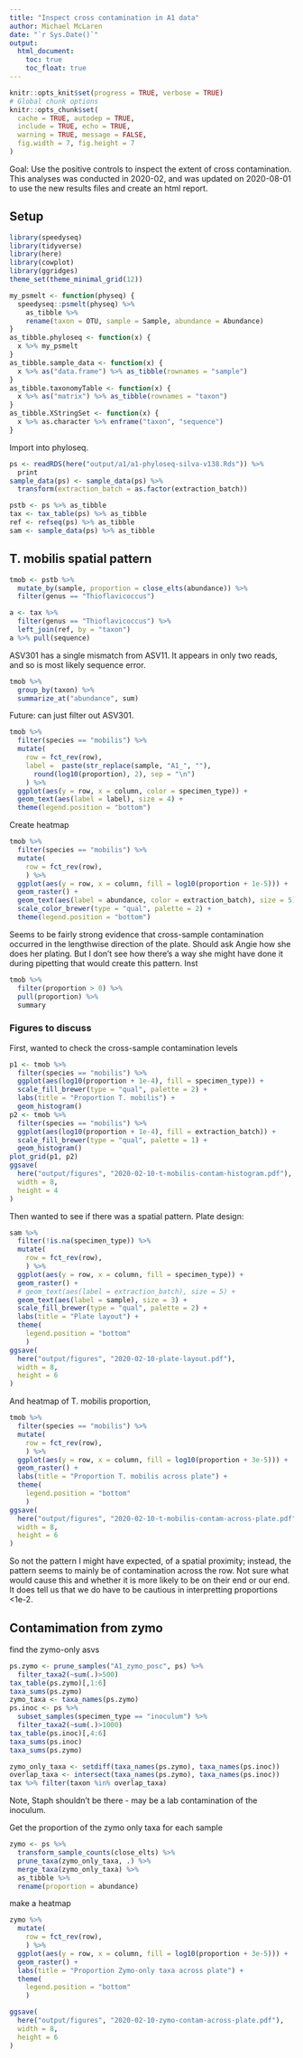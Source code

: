 ```yaml
---
title: "Inspect cross contamination in A1 data"
author: Michael McLaren
date: "`r Sys.Date()`"
output:
  html_document:
    toc: true
    toc_float: true
---
```


```r
knitr::opts_knit$set(progress = TRUE, verbose = TRUE)
# Global chunk options
knitr::opts_chunk$set(
  cache = TRUE, autodep = TRUE,
  include = TRUE, echo = TRUE,
  warning = TRUE, message = FALSE, 
  fig.width = 7, fig.height = 7
)
```

Goal: Use the positive controls to inspect the extent of cross contamination.
This analyses was conducted in 2020-02, and was updated on 2020-08-01 to use
the new results files and create an html report.

## Setup

```r
library(speedyseq)
library(tidyverse)
library(here)
library(cowplot)
library(ggridges)
theme_set(theme_minimal_grid(12))
```

```r
my_psmelt <- function(physeq) {
  speedyseq::psmelt(physeq) %>%
    as_tibble %>%
    rename(taxon = OTU, sample = Sample, abundance = Abundance)
}
as_tibble.phyloseq <- function(x) {
  x %>% my_psmelt
}
as_tibble.sample_data <- function(x) {
  x %>% as("data.frame") %>% as_tibble(rownames = "sample")
}
as_tibble.taxonomyTable <- function(x) {
  x %>% as("matrix") %>% as_tibble(rownames = "taxon")
}
as_tibble.XStringSet <- function(x) {
  x %>% as.character %>% enframe("taxon", "sequence")
}
```

Import into phyloseq.
```r
ps <- readRDS(here("output/a1/a1-phyloseq-silva-v138.Rds")) %>%
  print
sample_data(ps) <- sample_data(ps) %>%
  transform(extraction_batch = as.factor(extraction_batch))
```

```r
pstb <- ps %>% as_tibble
tax <- tax_table(ps) %>% as_tibble
ref <- refseq(ps) %>% as_tibble
sam <- sample_data(ps) %>% as_tibble
```

## T. mobilis spatial pattern

```r
tmob <- pstb %>%
  mutate_by(sample, proportion = close_elts(abundance)) %>%
  filter(genus == "Thioflavicoccus")

a <- tax %>%
  filter(genus == "Thioflavicoccus") %>%
  left_join(ref, by = "taxon")
a %>% pull(sequence)
```

ASV301 has a single mismatch from ASV11. It appears in only two reads, and so
is most likely sequence error.
```r
tmob %>%
  group_by(taxon) %>%
  summarize_at("abundance", sum)
```

Future: can just filter out ASV301.

```r
tmob %>%
  filter(species == "mobilis") %>%
  mutate(
    row = fct_rev(row),
    label =  paste(str_replace(sample, "A1_", ""), 
      round(log10(proportion), 2), sep = "\n")
    ) %>%
  ggplot(aes(y = row, x = column, color = specimen_type)) +
  geom_text(aes(label = label), size = 4) +
  theme(legend.position = "bottom")
```


Create heatmap 
```r
tmob %>%
  filter(species == "mobilis") %>%
  mutate(
    row = fct_rev(row),
    ) %>%
  ggplot(aes(y = row, x = column, fill = log10(proportion + 1e-5))) +
  geom_raster() +
  geom_text(aes(label = abundance, color = extraction_batch), size = 5) +
  scale_color_brewer(type = "qual", palette = 2) + 
  theme(legend.position = "bottom")
```

Seems to be fairly strong evidence that cross-sample contamination occurred in
the lengthwise direction of the plate. Should ask Angie how she does her
plating. But I don't see how there's a way she might have done it during
pipetting that would create this pattern. Inst

```r
tmob %>%
  filter(proportion > 0) %>%
  pull(proportion) %>%
  summary
```


### Figures to discuss

First, wanted to check the cross-sample contamination levels
```r
p1 <- tmob %>%
  filter(species == "mobilis") %>%
  ggplot(aes(log10(proportion + 1e-4), fill = specimen_type)) + 
  scale_fill_brewer(type = "qual", palette = 2) + 
  labs(title = "Proportion T. mobilis") +
  geom_histogram()
p2 <- tmob %>%
  filter(species == "mobilis") %>%
  ggplot(aes(log10(proportion + 1e-4), fill = extraction_batch)) + 
  scale_fill_brewer(type = "qual", palette = 1) + 
  geom_histogram()
plot_grid(p1, p2)
ggsave(
  here("output/figures", "2020-02-10-t-mobilis-contam-histogram.pdf"),
  width = 8,
  height = 4
)
```

Then wanted to see if there was a spatial pattern. Plate design:
```r
sam %>%
  filter(!is.na(specimen_type)) %>%
  mutate(
    row = fct_rev(row),
    ) %>%
  ggplot(aes(y = row, x = column, fill = specimen_type)) +
  geom_raster() +
  # geom_text(aes(label = extraction_batch), size = 5) +
  geom_text(aes(label = sample), size = 3) +
  scale_fill_brewer(type = "qual", palette = 2) + 
  labs(title = "Plate layout") +
  theme(
    legend.position = "bottom"
    )
ggsave(
  here("output/figures", "2020-02-10-plate-layout.pdf"),
  width = 8,
  height = 6
)
```

And heatmap of T. mobilis proportion,
```r
tmob %>%
  filter(species == "mobilis") %>%
  mutate(
    row = fct_rev(row),
    ) %>%
  ggplot(aes(y = row, x = column, fill = log10(proportion + 3e-5))) +
  geom_raster() +
  labs(title = "Proportion T. mobilis across plate") +
  theme(
    legend.position = "bottom"
    )
ggsave(
  here("output/figures", "2020-02-10-t-mobilis-contam-across-plate.pdf"),
  width = 8,
  height = 6
)
```

So not the pattern I might have expected, of a spatial proximity; instead, the
pattern seems to mainly  be of contamination across the row. Not sure what
would cause this and whether it is more likely to be on their end or our end.
It does tell us that we do have to be cautious in interpretting proportions
<1e-2.


## Contamimation from zymo

find the zymo-only asvs
```r
ps.zymo <- prune_samples("A1_zymo_posc", ps) %>% 
  filter_taxa2(~sum(.)>500)
tax_table(ps.zymo)[,1:6]
taxa_sums(ps.zymo)
zymo_taxa <- taxa_names(ps.zymo)
ps.inoc <- ps %>%
  subset_samples(specimen_type == "inoculum") %>% 
  filter_taxa2(~sum(.)>1000)
tax_table(ps.inoc)[,4:6]
taxa_sums(ps.inoc)
taxa_sums(ps.zymo)
```


```r
zymo_only_taxa <- setdiff(taxa_names(ps.zymo), taxa_names(ps.inoc))
overlap_taxa <- intersect(taxa_names(ps.zymo), taxa_names(ps.inoc))
tax %>% filter(taxon %in% overlap_taxa)
```

Note, Staph shouldn't be there - may be a lab contamination of the
inoculum.

Get the proportion of the zymo only taxa for each sample
```r
zymo <- ps %>%
  transform_sample_counts(close_elts) %>%
  prune_taxa(zymo_only_taxa, .) %>%
  merge_taxa(zymo_only_taxa) %>%
  as_tibble %>%
  rename(proportion = abundance)
```
make a heatmap
```r
zymo %>%
  mutate(
    row = fct_rev(row),
    ) %>%
  ggplot(aes(y = row, x = column, fill = log10(proportion + 3e-5))) +
  geom_raster() +
  labs(title = "Proportion Zymo-only taxa across plate") +
  theme(
    legend.position = "bottom"
    )
```

```r
ggsave(
  here("output/figures", "2020-02-10-zymo-contam-across-plate.pdf"),
  width = 8,
  height = 6
)
```

